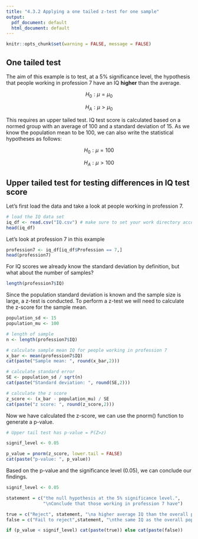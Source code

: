 ---
title: "4.3.2 Applying a one tailed z-test for one sample"
output:
  pdf_document: default
  html_document: default
---

```{r setup, include=FALSE}
knitr::opts_chunk$set(warning = FALSE, message = FALSE)
```

## One tailed test

The aim of this example is to test, at a 5% significance level, the hypothesis that people working in profession 7 have an IQ **higher** than the average. 

$$H_{0} : \mu = \mu_{0}$$

$$H_{A} : \mu > \mu_{0}$$

This requires an upper tailed test. IQ test score is calculated based on a normed group with an average of 100 and a standard deviation of 15. As we know the population mean to be 100, we can also write the statistical hypotheses as follows:

$$H_{0} : \mu = 100$$

$$H_{A} : \mu > 100$$


## Upper tailed test for testing differences in IQ test score

Let's first load the data and take a look at people working in profession 7.

```{r}
# load the IQ data set
iq_df <- read.csv("IQ.csv") # make sure to set your work directory accordingly
head(iq_df)
```


\newpage
Let's look at profession 7 in this example

```{r}
profession7 <- iq_df[iq_df$Profession == 7,]
head(profession7)
```
 
For IQ scores we already know the standard deviation by definition, but what about the number of samples?

```{r}
length(profession7$IQ)
```

Since the population standard deviation is known and the sample size is large, a z-test is conducted. To perform a z-test we will need to calculate the z-score for the sample mean.

```{r}
population_sd <- 15
population_mu <- 100

# length of sample
n <- length(profession7$IQ)

# calculate sample mean IQ for people working in profession 7
x_bar <- mean(profession7$IQ)
cat(paste("Sample mean: ", round(x_bar,2)))

# calculate standard error
SE <- population_sd / sqrt(n)
cat(paste("Standard deviation: ", round(SE,2)))

# calculate the z score
z_score <- (x_bar - population_mu) / SE
cat(paste("z score: ", round(z_score,2)))
```

\newpage
Now we have calculated the z-score, we can use the pnorm() function to generate a p-value.

```{r}
# Upper tail test has p-value = P(Z>z) 

signif_level <- 0.05 

p_value = pnorm(z_score, lower.tail = FALSE) 
cat(paste("p-value: ", p_value))
```

Based on the p-value and the significance level (0.05), we can conclude our findings.

```{r}
signif_level <- 0.05 

statement = c("the null hypothesis at the 5% significance level.",
              "\nConclude that those working in profession 7 have")

true = c("Reject", statement, "\na higher average IQ than the overall population.")
false = c("Fail to reject",statement, "\nthe same IQ as the overall population.")

if (p_value < signif_level) cat(paste(true)) else cat(paste(false))
```